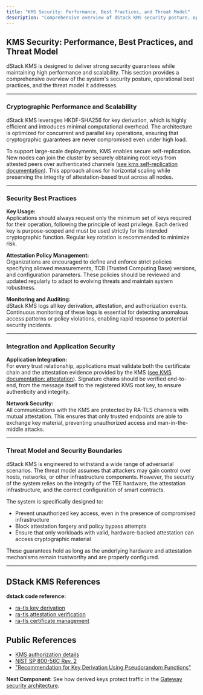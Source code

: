 ```yaml
---
title: "KMS Security: Performance, Best Practices, and Threat Model"
description: "Comprehensive overview of dStack KMS security posture, operational best practices, and threat model."
---
```


## KMS Security: Performance, Best Practices, and Threat Model

dStack KMS is designed to deliver strong security guarantees while maintaining high performance and scalability. This section provides a comprehensive overview of the system's security posture, operational best practices, and the threat model it addresses.

---

### Cryptographic Performance and Scalability

dStack KMS leverages HKDF-SHA256 for key derivation, which is highly efficient and introduces minimal computational overhead. The architecture is optimized for concurrent and parallel key operations, ensuring that cryptographic guarantees are never compromised even under high load.

To support large-scale deployments, KMS enables secure self-replication. New nodes can join the cluster by securely obtaining root keys from attested peers over authenticated channels ([see kms self-replication documentation](https://github.com/Dstack-TEE/dstack/blob/45ebd05a/kms/README.md#kms-self-replication)). This approach allows for horizontal scaling while preserving the integrity of attestation-based trust across all nodes.

---

### Security Best Practices

**Key Usage:**  
Applications should always request only the minimum set of keys required for their operation, following the principle of least privilege. Each derived key is purpose-scoped and must be used strictly for its intended cryptographic function. Regular key rotation is recommended to minimize risk.

**Attestation Policy Management:**  
Organizations are encouraged to define and enforce strict policies specifying allowed measurements, TCB (Trusted Computing Base) versions, and configuration parameters. These policies should be reviewed and updated regularly to adapt to evolving threats and maintain system robustness.

**Monitoring and Auditing:**  
dStack KMS logs all key derivation, attestation, and authorization events. Continuous monitoring of these logs is essential for detecting anomalous access patterns or policy violations, enabling rapid response to potential security incidents.

---

### Integration and Application Security

**Application Integration:**  
For every trust relationship, applications must validate both the certificate chain and the attestation evidence provided by the KMS ([see KMS documentation: attestation](https://github.com/Dstack-TEE/dstack/blob/45ebd05a/kms/README.md#attestation)). Signature chains should be verified end-to-end, from the message itself to the registered KMS root key, to ensure authenticity and integrity.

**Network Security:**  
All communications with the KMS are protected by RA-TLS channels with mutual attestation. This ensures that only trusted endpoints are able to exchange key material, preventing unauthorized access and man-in-the-middle attacks.

---

### Threat Model and Security Boundaries

dStack KMS is engineered to withstand a wide range of adversarial scenarios. The threat model assumes that attackers may gain control over hosts, networks, or other infrastructure components. However, the security of the system relies on the integrity of the TEE hardware, the attestation infrastructure, and the correct configuration of smart contracts.

The system is specifically designed to:

- Prevent unauthorized key access, even in the presence of compromised infrastructure
- Block attestation forgery and policy bypass attempts
- Ensure that only workloads with valid, hardware-backed attestation can access cryptographic material

These guarantees hold as long as the underlying hardware and attestation mechanisms remain trustworthy and are properly configured.

---

## DStack KMS References
**dstack code reference:**
- [ra-tls key derivation](https://github.com/Dstack-TEE/dstack/blob/45ebd05a/ra-tls/src/kdf.rs)
- [ra-tls attestation verification](https://github.com/Dstack-TEE/dstack/blob/45ebd05a/ra-tls/src/attestation.rs)
- [ra-tls certificate management](https://github.com/Dstack-TEE/dstack/blob/45ebd05a/ra-tls/src/cert.rs)

## Public References
* [KMS authorization details](https://github.com/Dstack-TEE/dstack/blob/45ebd05a25ad4ffacce3b8f003e4f5a8b609b2e2/kms/src/main_service.rs#L407)
* [NIST SP 800-56C Rev. 2](https://csrc.nist.gov/publications/detail/sp/800-56c/rev-2/final)
* ["Recommendation for Key Derivation Using Pseudorandom Functions"](https://nvlpubs.nist.gov/nistpubs/SpecialPublications/NIST.SP.800-108r1.pdf)

<div className="mt-8 p-4 bg-purple-50 rounded-lg border border-purple-200">
  <p className="text-sm text-purple-800">
    <strong>Next Component:</strong> See how derived keys protect traffic in the <a href="/docs/security-research/gateway-security" className="underline">Gateway security architecture</a>.
  </p>
</div>
